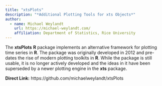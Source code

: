 ```yaml
---
title: "xtsPlots"
description: "*Additional Plotting Tools for xts Objects*"
author:
  - name: Michael Weylandt
    url: https://michael-weylandt.com/
    affiliation: Department of Statistics, Rice University
---
```


The **xtsPlots** **R** package implements an alternative framework for plotting time series in **R**. The package was originally developed in 2012 and pre-dates the rise of modern plotting toolkits in **R**. While the package is still usable, it is no longer actively developed and the ideas in it have been superseded by a newer plotting engine in the **xts** package. 

**Direct Link:** https://github.com/michaelweylandt/xtsPlots

